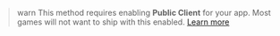 > warn
> This method requires enabling **Public Client** for your app. Most games will not want to ship with this enabled. [Learn more](/docs/discord-social-sdk/core-concepts#oauth2-client-types)